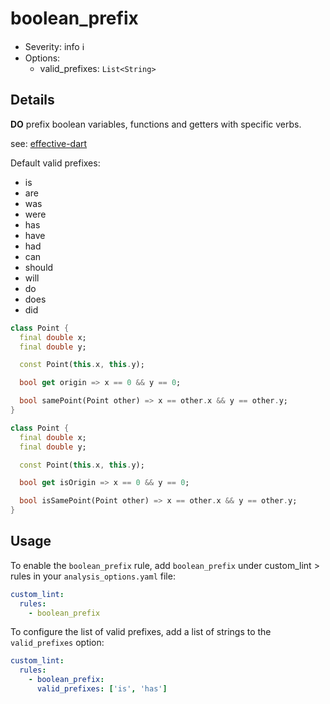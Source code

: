 # boolean_prefix

- Severity: info ℹ️
- Options:
  - valid_prefixes: `List<String>`

## Details

**DO** prefix boolean variables, functions and getters with specific verbs.

see: [effective-dart](https://dart.dev/effective-dart/design#prefer-a-non-imperative-verb-phrase-for-a-boolean-property-or-variable)

Default valid prefixes:

- is
- are
- was
- were
- has
- have
- had
- can
- should
- will
- do
- does
- did

```dart title="Bad"
class Point {
  final double x;
  final double y;

  const Point(this.x, this.y);

  bool get origin => x == 0 && y == 0;

  bool samePoint(Point other) => x == other.x && y == other.y;
}
```

```dart title="Good"
class Point {
  final double x;
  final double y;

  const Point(this.x, this.y);

  bool get isOrigin => x == 0 && y == 0;

  bool isSamePoint(Point other) => x == other.x && y == other.y;
}
```

## Usage

To enable the `boolean_prefix` rule, add `boolean_prefix` under custom_lint > rules in your `analysis_options.yaml` file:

```yaml
custom_lint:
  rules:
    - boolean_prefix
```

To configure the list of valid prefixes, add a list of strings to the `valid_prefixes` option:

```yaml
custom_lint:
  rules:
    - boolean_prefix:
      valid_prefixes: ['is', 'has']
```
